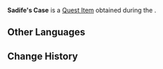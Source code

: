 {{Item Infobox
|id           = 120356
|image        = <!--Item {{subst:#titleparts:{{subst:PAGENAME}}}}.png-->
|type         = Quest Items
|quality      = 
|description  = Sadife's case. It's stuffed to the brim and quite heavy.
|source1      = [[Purbiruni's Commandment]]
}}
'''Sadife's Case''' is a [[Quest Item]] obtained during the {{Quest|Purbiruni's Commandment}}.
<!--
==Location==
<gallery>

</gallery>
-->
==Other Languages==
{{Other Languages|default_hidden=1
|en      = Sadife's Case
|zhs     = 赛达菲的箱子
|zhs_rm  = Sàidáfēi de Xiāngzi
|zht     = 賽達菲的箱子
|zht_rm  = Sàidáfēi de Xiāngzi
|ja      = サディーフの箱
|ja_rm   = Sadiifu no Hako
|ko      = 사다피의 상자
|ko_rm   = 
|es      = Cofre de Sadife
|fr      = Malle de Sadife
|ru      = Ящик Садифэя
|th      = กล่องของ Sadife
|th_rm   = 
|vi      = Rương Của Sadife
|de      = Sadifes Truhe
|id      = Kotak Sadife
|pt      = Caixa de Sadife
|tr      = Sadife'nin Kutusu
|it      = Cassa di Sadife
}}

==Change History==
{{Change History|3.8}}
